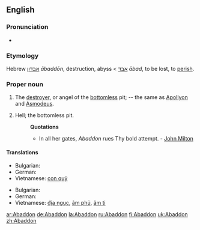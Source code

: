 {{wikisource1911Enc|Abaddon}}
==English==

===Pronunciation===
*{{IPA|/əˈbæd(ə)n/}}

===Etymology===
Hebrew [[אבדון]] ''ābaddōn'', destruction, abyss < [[אבד]] ''ābad'', to be lost, to [[perish]].

===Proper noun===
{{en-proper noun|s}}

# The [[destroyer]], or angel of the [[bottomless]] pit; -- the same as [[Apollyon]] and [[Asmodeus]].
# {{poetic}} Hell; the bottomless pit.
#:'''Quotations'''
#:*In all her gates, ''Abaddon'' rues Thy bold attempt. - [[w:John Milton|John Milton]]

====Translations====
{{trans-top|the destroyer}}
* Bulgarian: {{t|bg|Ангелът на мрака}}
* German: {{t|de|Abaddon|m}}
*Vietnamese: [[con quỷ]]
{{trans-mid}}
{{trans-bottom}}

{{trans-top|Hell}}
* Bulgarian: {{t|bg|преизподня, пъкъл}}
* German: {{t|de|Abaddon|m}}
*Vietnamese: [[địa ngục]], [[âm phủ]], [[âm ti]]
{{trans-mid}}
{{trans-bottom}}

[[ar:Abaddon]]
[[de:Abaddon]]
[[la:Abaddon]]
[[ru:Abaddon]]
[[fi:Abaddon]]
[[uk:Abaddon]]
[[zh:Abaddon]]